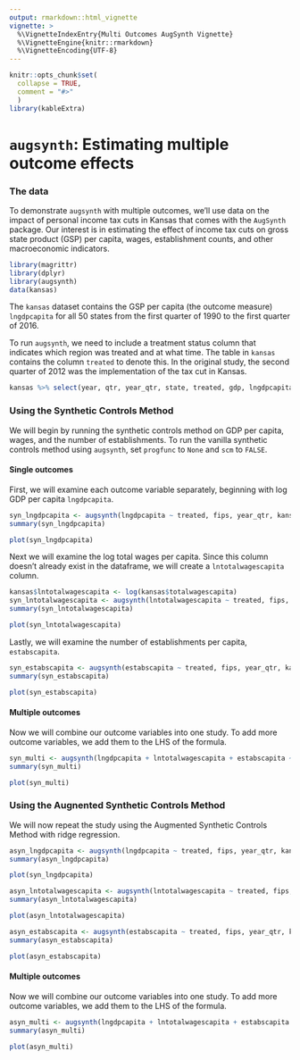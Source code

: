 ```yaml
---
output: rmarkdown::html_vignette
vignette: >
  %\VignetteIndexEntry{Multi Outcomes AugSynth Vignette}
  %\VignetteEngine{knitr::rmarkdown}
  %\VignetteEncoding{UTF-8}
---
```


```r
knitr::opts_chunk$set(
  collapse = TRUE,
  comment = "#>"
  )
library(kableExtra)
```

# `augsynth`: Estimating multiple outcome effects

### The data
To demonstrate `augsynth` with multiple outcomes, we'll use data on the impact of personal income tax cuts in Kansas that comes with the `AugSynth` package. Our interest is in estimating the effect of income tax cuts on gross state product (GSP) per capita, wages, establishment counts, and other macroeconomic indicators.

```r
library(magrittr)
library(dplyr)
library(augsynth)
data(kansas)
```

The `kansas` dataset contains the GSP per capita (the outcome measure) `lngdpcapita` for all 50 states from the first quarter of 1990 to the first quarter of 2016.

To run `augsynth`, we need to include a treatment status column that indicates which region was treated and at what time. The table in `kansas` contains the column `treated` to denote this. In the original study, the second quarter of 2012 was the implementation of the tax cut in Kansas.

```r
kansas %>% select(year, qtr, year_qtr, state, treated, gdp, lngdpcapita) %>% filter(state == "Kansas" & year_qtr >= 2012 & year_qtr < 2013) 
```


### Using the Synthetic Controls Method
We will begin by running the synthetic controls method on GDP per capita, wages, and the number of establishments. To run the vanilla synthetic controls method using `augsynth`, set `progfunc` to `None` and `scm` to `FALSE`.

#### Single outcomes
First, we will examine each outcome variable separately, beginning with log GDP per capita `lngdpcapita`.

```r
syn_lngdpcapita <- augsynth(lngdpcapita ~ treated, fips, year_qtr, kansas, progfunc="None", scm=F)
summary(syn_lngdpcapita)
```

```r
plot(syn_lngdpcapita)
```

Next we will examine the log total wages per capita. Since this column doesn't already exist in the dataframe, we will create a `lntotalwagescapita` column.
```r
kansas$lntotalwagescapita <- log(kansas$totalwagescapita)
syn_lntotalwagescapita <- augsynth(lntotalwagescapita ~ treated, fips, year_qtr, kansas, progfunc="None", scm=F)
summary(syn_lntotalwagescapita)
```

```r
plot(syn_lntotalwagescapita)
```

Lastly, we will examine the number of establishments per capita, `estabscapita`.
```r
syn_estabscapita <- augsynth(estabscapita ~ treated, fips, year_qtr, kansas, progfunc="None", scm=F)
summary(syn_estabscapita)
```

```r
plot(syn_estabscapita)
```

#### Multiple outcomes
Now we will combine our outcome variables into one study. To add more outcome variables, we add them to the LHS of the formula. 
```r
syn_multi <- augsynth(lngdpcapita + lntotalwagescapita + estabscapita ~ treated, fips, year_qtr, kansas, progfunc="None", scm=F)
summary(syn_multi)
```

```r
plot(syn_multi)
```


### Using the Augnented Synthetic Controls Method
We will now repeat the study using the Augmented Synthetic Controls Method with ridge regression.

```r
asyn_lngdpcapita <- augsynth(lngdpcapita ~ treated, fips, year_qtr, kansas, progfunc="Ridge", scm=T)
summary(asyn_lngdpcapita)
```

```r
plot(syn_lngdpcapita)
```

```r
asyn_lntotalwagescapita <- augsynth(lntotalwagescapita ~ treated, fips, year_qtr, kansas, progfunc="Ridge", scm=T)
summary(asyn_lntotalwagescapita)
```

```r
plot(asyn_lntotalwagescapita)
```

```r
asyn_estabscapita <- augsynth(estabscapita ~ treated, fips, year_qtr, kansas, progfunc="Ridge", scm=T)
summary(asyn_estabscapita)
```

```r
plot(asyn_estabscapita)
```

#### Multiple outcomes
Now we will combine our outcome variables into one study. To add more outcome variables, we add them to the LHS of the formula. 
```r
asyn_multi <- augsynth(lngdpcapita + lntotalwagescapita + estabscapita ~ treated, fips, year_qtr, kansas, progfunc="Ridge", scm=T)
summary(asyn_multi)
```

```r
plot(asyn_multi)
```
